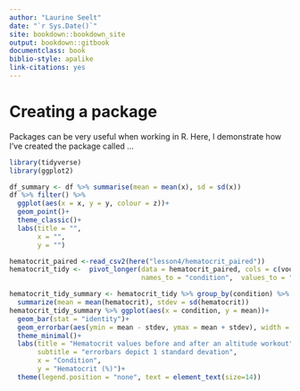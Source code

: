 ```yaml
---
author: "Laurine Seelt"
date: "`r Sys.Date()`"
site: bookdown::bookdown_site
output: bookdown::gitbook
documentclass: book
biblio-style: apalike
link-citations: yes
---
```


# Creating a package

Packages can be very useful when working in R. Here, I demonstrate how I've created the package called ...

```r
library(tidyverse)
library(ggplot2)
```


```r
df_summary <- df %>% summarise(mean = mean(x), sd = sd(x))
df %>% filter() %>%
  ggplot(aes(x = x, y = y, colour = z))+
  geom_point()+
  theme_classic()+
  labs(title = "",
       x = "",
       y = "")
```


```r
hematocrit_paired <-read_csv2(here("lesson4/hematocrit_paired"))
hematocrit_tidy <-  pivot_longer(data = hematocrit_paired, cols = c(voor, na),  
                                 names_to = "condition",  values_to = "hematocrit")

hematocrit_tidy_summary <- hematocrit_tidy %>% group_by(condition) %>%
  summarize(mean = mean(hematocrit), stdev = sd(hematocrit))
hematocrit_tidy_summary %>% ggplot(aes(x = condition, y = mean))+
  geom_bar(stat = "identity")+
  geom_errorbar(aes(ymin = mean - stdev, ymax = mean + stdev), width = 0.2)+
  theme_minimal()+
  labs(title = "Hematocrit values before and after an altitude workout",
       subtitle = "errorbars depict 1 standard devation",
       x = "Condition",
       y = "Hematocrit (%)")+
  theme(legend.position = "none", text = element_text(size=14))
```

